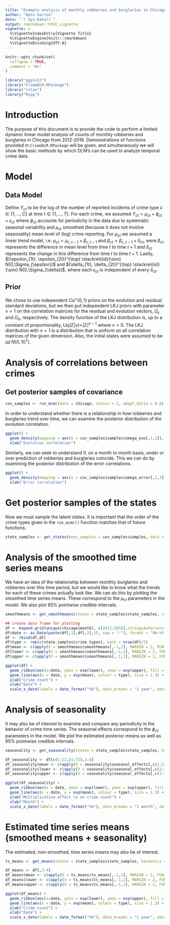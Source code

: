 ```yaml
---
title: "Example analysis of monthly robberies and burglaries in Chicago from 2012-2016"
author: "Nate Garton"
date: "`r Sys.Date()`"
output: rmarkdown::html_vignette
vignette: >
  %\VignetteIndexEntry{Vignette Title}
  %\VignetteEngine{knitr::rmarkdown}
  %\VignetteEncoding{UTF-8}
---
```


```r
knitr::opts_chunk$set(
  collapse = TRUE,
  comment = "#>"
)
```

```r
library("ggplot2")
library("CrimeDLM.RPackage")
library("rstan")
library("Rcpp")
```

# Introduction
The purpose of this document is to provide the code to perform a limited dynamic linear model analysis of counts of monthly robberies and burglaries in Chicago from 2012-2016. Demonstrations of functions provided in `CrimeDLM.RPackage` will be given, and simultaneously we will show the basic methods by which DLM's can be used to analyze temporal crime data. 

# Model
## Data Model
Define $Y_{ct}$ to be the log of the number of reported incidents of crime type 
$c\in \{1, \ldots, C\}$ at time $t\in \{1, \ldots, T\}$. 
For each crime,
we assumed 
$Y_{ct} = \mu_{ct} + \phi_{ct} + \epsilon_{ct}$ 
where $\phi_{ct}$ accounts for periodicity in the data due to systematic
seasonal variability and 
$\mu_{ct}$ smoothed (because it does not involve seasonality) mean level of (log) crime reporting.
For $\mu_{ct}$ we assumed a linear trend model, 
i.e. $\mu_{ct} = \mu_{c,t-1} + \beta_{c,t-1}$ and 
$\beta_{ct} = \beta_{c,t-1} + \delta_{ct}$,
were $\beta_{ct}$ represents the difference in mean level from time $t$ to time
$t+1$ and $\delta_{ct}$ represents the change in this difference from time $t$ 
to time $t+1$. Lastly, $(\epsilon_{1t}, \epsilon_{2t})^{\top} \stackrel{iid}{\sim} N(0,\Sigma_{\epsilon})$ and  $(\delta_{1t}, \delta_{2t})^{\top} \stackrel{iid}{\sim} N(0,\Sigma_{\delta})$, where each $\epsilon_{ct}$ is independent of every $\delta_{ct}$.

## Prior 
We chose to use independent $Ca^{+}(0,1)$ priors on the evolution and residual standard deviations, but we then put independent LKJ priors with parameter $\nu = 1$ on the correlation matrices for the residual and evolution vectors, $\Omega_\epsilon$ and $\Omega_\delta$, respectively. The density function of the LKJ distribution is, up to a constant of proportionality, $\text{Lkj}(\Sigma|\nu) \propto |\Sigma|^{\nu - 1}$ where $\nu > 0$. The LKJ distribution with $\nu = 1$ is a distribution that is uniform on all correlation matrices of the given dimension. Also, the initial states were assumed to be iid $N(0,10^7)$.

# Analysis of correlations between crimes

## Get posterior samples of covariance 
```r
cov_samples <- run_mcmc(data = chicago, chains = 2, adapt_delta = 0.8)
```

In order to understand whether there is a relationship in how robberies and burglaries trend over time, we can examine the posterior distribution of the evolution correlation.
```r
ggplot() +
  geom_density(mapping = aes(x = cov_samples$samples$omega_evo[,1,2]), fill = "blue", alpha = 0.5) +
  xlab("Evolution correlation")
```

Similarly, we can seek to understand if, on a month to month basis, under or over prediction of robberies and burglaries coincide. This we can do by examining the posterior distribution of the error correlations.
```r
ggplot() +
  geom_density(mapping = aes(x = cov_samples$samples$omega_error[,1,2]), fill = "red", alpha = 0.5) +
  xlab("Error correlation")
```


# Get posterior samples of the states
Now we must sample the latent states. It is important that the order of the crime types given in the `run_mcmc()` function matches that of future functions.
```r
state_samples <- get_states(mcmc_samples = cov_samples$samples, data = chicago, crime_types = cov_samples$crime_types)
```

# Analysis of the smoothed time series means
We have an idea of the relationship between monthly burglaries and robberies over this time period, but we would like to know what the trends for each of these crimes actually look like. We can do this by plotting the smoothed time series means. These correspond to the $\mu_{ct}$ parameters in the model. We also plot 95% pointwise credible intervals.
```r
smoothmeans <- get_smoothmeans(states = state_samples$state_samples, crime_types = state_samples$crime_types)

## create data frame for plotting 
df <- expand.grid(unique(chicago$month), c(2012:2016),stringsAsFactors = FALSE)
df$date <- as.Date(paste(df[,1],df[,2],15, sep = "-"), format = "%b-%Y-%d")
df <- rbind(df,df)
df$type <- rep(c(state_samples$crime_types), each = nrow(df)/2)
df$mean <- c(apply(X = smoothmeans$smoothmeans[,-1,1], MARGIN = 2, FUN = mean), apply(X = smoothmeans$smoothmeans[,-61,2], MARGIN = 2, FUN = mean))
df$lower <- c(apply(X = smoothmeans$smoothmeans[,-1,1], MARGIN = 2, FUN = quantile, probs = 0.025), apply(X = smoothmeans$smoothmeans[,-61,2], MARGIN = 2, FUN = quantile, probs = 0.025))
df$upper <- c(apply(X = smoothmeans$smoothmeans[,-1,1], MARGIN = 2, FUN = quantile, probs = 0.975), apply(X = smoothmeans$smoothmeans[,-61,2], MARGIN = 2, FUN = quantile, probs = 0.975))

ggplot(df) +
  geom_ribbon(aes(x=date, ymin = exp(lower), ymax = exp(upper), fill = type), alpha = 0.5) +
  geom_line(aes(x = date, y = exp(mean), colour = type), size = 1.3) +
  ylab("Crime count") +
  xlab("Date") + 
  scale_x_date(labels = date_format("%b"), date_breaks = "1 year", date_labels = "%b-%Y")
```


# Analysis of seasonality
It may also be of interest to examine and compare any periodicity in the behavior of crime time series. The seasonal effects correspond to the $\phi_{ct}$ parameters in the model. We plot the estimated posterior means as well as 95% pointwise credible intervals.
```r
seasonality <- get_seasonality(states = state_samples$state_samples, harmonics = 4, crime_types = state_samples$crime_types)

df_seasonality <- df[c(1:12,61:72),3:4]
df_seasonality$mean <- c(apply(X = seasonality$seasonal_effects[,c(2:13),1], MARGIN = 2, FUN = mean), apply(X = seasonality$seasonal_effects[,c(2:13),2], MARGIN = 2, FUN = mean))
df_seasonality$lower <- c(apply(X = seasonality$seasonal_effects[,c(2:13),1], MARGIN = 2, FUN = quantile, probs = 0.025), apply(X = seasonality$seasonal_effects[,c(2:13),2], MARGIN = 2, FUN = quantile, probs = 0.025))
df_seasonality$upper <- c(apply(X = seasonality$seasonal_effects[,c(2:13),1], MARGIN = 2, FUN = quantile, probs = 0.975), apply(X = seasonality$seasonal_effects[,c(2:13),2], MARGIN = 2, FUN = quantile, probs = 0.975))

ggplot(df_seasonality) +
  geom_ribbon(aes(x = date, ymin = exp(lower), ymax = exp(upper), fill = type), alpha = 0.5) +
  geom_line(aes(x = date, y = exp(mean), colour = type), size = 1.3) +
  ylab("Multiplicative effect \n on crime count") +
  xlab("Month") +
  scale_x_date(labels = date_format("%b"), date_breaks = "1 month", date_labels = "%b")
```


# Estimated time series means (smoothed means + seasonality)
The estimated, non-smoothed, time series means may also be of interest.

```r
ts_means <- get_means(states = state_samples$state_samples, harmonics = 4, crime_types = state_samples$crime_types)

df_means <- df[,3:4]
df_means$mean <- c(apply(X = ts_means$ts_means[,-1,1], MARGIN = 2, FUN = mean), apply(X = ts_means$ts_means[,-61,2], MARGIN = 2, FUN = mean))
df_means$lower <- c(apply(X = ts_means$ts_means[,-1,1], MARGIN = 2, FUN = quantile, probs = 0.025), apply(X = ts_means$ts_means[,-61,2], MARGIN = 2, FUN = quantile, probs = 0.025))
df_means$upper <- c(apply(X = ts_means$ts_means[,-1,1], MARGIN = 2, FUN = quantile, probs = 0.975), apply(X = ts_means$ts_means[,-61,2], MARGIN = 2, FUN = quantile, probs = 0.975))

ggplot(df_means) +
  geom_ribbon(aes(x=date, ymin = exp(lower), ymax = exp(upper), fill = type), alpha = 0.5) +
  geom_line(aes(x = date, y = exp(mean), colour = type), size = 1.3) +
  ylab("Crime count") +
  xlab("Date") +
  scale_x_date(labels = date_format("%b"), date_breaks = "1 year", date_labels = "%b-%Y")
```
